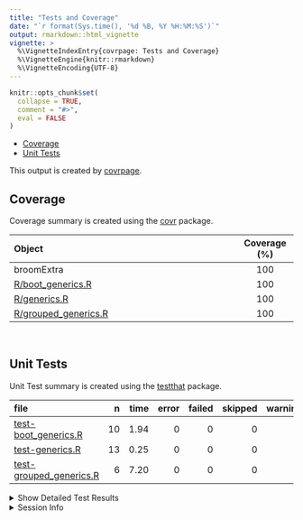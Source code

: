 ```yaml
---
title: "Tests and Coverage"
date: "`r format(Sys.time(), '%d %B, %Y %H:%M:%S')`"
output: rmarkdown::html_vignette
vignette: >
  %\VignetteIndexEntry{covrpage: Tests and Coverage}
  %\VignetteEngine{knitr::rmarkdown}
  %\VignetteEncoding{UTF-8}
---
```

  
```r
knitr::opts_chunk$set(
  collapse = TRUE,
  comment = "#>",
  eval = FALSE
)
```

<!--- Placeholder for tests/README.md Do Not Edit--->
  - [Coverage](#coverage)
  - [Unit Tests](#unit-tests)

This output is created by
[covrpage](https://github.com/metrumresearchgroup/covrpage).

## Coverage

Coverage summary is created using the
[covr](https://github.com/r-lib/covr) package.

| Object                                           | Coverage (%) |
| :----------------------------------------------- | :----------: |
| broomExtra                                       |     100      |
| [R/boot\_generics.R](https://github.com/IndrajeetPatil/broomExtra/tree/tidying_dataframes/R/boot_generics.R)       |     100      |
| [R/generics.R](https://github.com/IndrajeetPatil/broomExtra/tree/tidying_dataframes/R/generics.R)                  |     100      |
| [R/grouped\_generics.R](https://github.com/IndrajeetPatil/broomExtra/tree/tidying_dataframes/R/grouped_generics.R) |     100      |

<br>

## Unit Tests

Unit Test summary is created using the
[testthat](https://github.com/r-lib/testthat) package.

| file                                                         |  n | time | error | failed | skipped | warning |
| :----------------------------------------------------------- | -: | ---: | ----: | -----: | ------: | ------: |
| [test-boot\_generics.R](https://github.com/IndrajeetPatil/broomExtra/tree/tidying_dataframes/tests/testthat/test-boot_generics.R)       | 10 | 1.94 |     0 |      0 |       0 |       0 |
| [test-generics.R](https://github.com/IndrajeetPatil/broomExtra/tree/tidying_dataframes/tests/testthat/test-generics.R)                  | 13 | 0.25 |     0 |      0 |       0 |       0 |
| [test-grouped\_generics.R](https://github.com/IndrajeetPatil/broomExtra/tree/tidying_dataframes/tests/testthat/test-grouped_generics.R) |  6 | 7.20 |     0 |      0 |       0 |       0 |

<details closed>

<summary> Show Detailed Test Results </summary>

| file                                                             | context                 | test                      | status | n | time |
| :--------------------------------------------------------------- | :---------------------- | :------------------------ | :----- | -: | ---: |
| [test-boot\_generics.R](https://github.com/IndrajeetPatil/broomExtra/tree/tidying_dataframes/tests/testthat/test-boot_generics.R#L41)       | boot\_generics work     | `boot_tidy()` works       | PASS   | 3 | 1.13 |
| [test-boot\_generics.R](https://github.com/IndrajeetPatil/broomExtra/tree/tidying_dataframes/tests/testthat/test-boot_generics.R#L83)       | boot\_generics work     | `boot_glance()` works     | PASS   | 4 | 0.76 |
| [test-boot\_generics.R](https://github.com/IndrajeetPatil/broomExtra/tree/tidying_dataframes/tests/testthat/test-boot_generics.R#L120)      | boot\_generics work     | `boot_augment()` works    | PASS   | 3 | 0.05 |
| [test-generics.R](https://github.com/IndrajeetPatil/broomExtra/tree/tidying_dataframes/tests/testthat/test-generics.R#L13_L15)              | generics work           | `tidy()` works            | PASS   | 7 | 0.16 |
| [test-generics.R](https://github.com/IndrajeetPatil/broomExtra/tree/tidying_dataframes/tests/testthat/test-generics.R#L45_L47)              | generics work           | `glance()` works          | PASS   | 3 | 0.04 |
| [test-generics.R](https://github.com/IndrajeetPatil/broomExtra/tree/tidying_dataframes/tests/testthat/test-generics.R#L71_L73)              | generics work           | `augment()` works         | PASS   | 3 | 0.05 |
| [test-grouped\_generics.R](https://github.com/IndrajeetPatil/broomExtra/tree/tidying_dataframes/tests/testthat/test-grouped_generics.R#L20) | grouped\_generics works | `grouped_tidy()` works    | PASS   | 2 | 2.83 |
| [test-grouped\_generics.R](https://github.com/IndrajeetPatil/broomExtra/tree/tidying_dataframes/tests/testthat/test-grouped_generics.R#L50) | grouped\_generics works | `grouped_glance()` works  | PASS   | 2 | 2.42 |
| [test-grouped\_generics.R](https://github.com/IndrajeetPatil/broomExtra/tree/tidying_dataframes/tests/testthat/test-grouped_generics.R#L79) | grouped\_generics works | `grouped_augment()` works | PASS   | 2 | 1.95 |

</details>

<details>

<summary> Session Info </summary>

| Field    | Value                            |
| :------- | :------------------------------- |
| Version  | R version 3.6.1 (2019-07-05)     |
| Platform | x86\_64-w64-mingw32/x64 (64-bit) |
| Running  | Windows 10 x64 (build 16299)     |
| Language | English\_United States           |
| Timezone | America/New\_York                |

| Package  | Version |
| :------- | :------ |
| testthat | 2.2.1   |
| covr     | 3.3.0   |
| covrpage | 0.0.70  |

</details>

<!--- Final Status : pass --->
